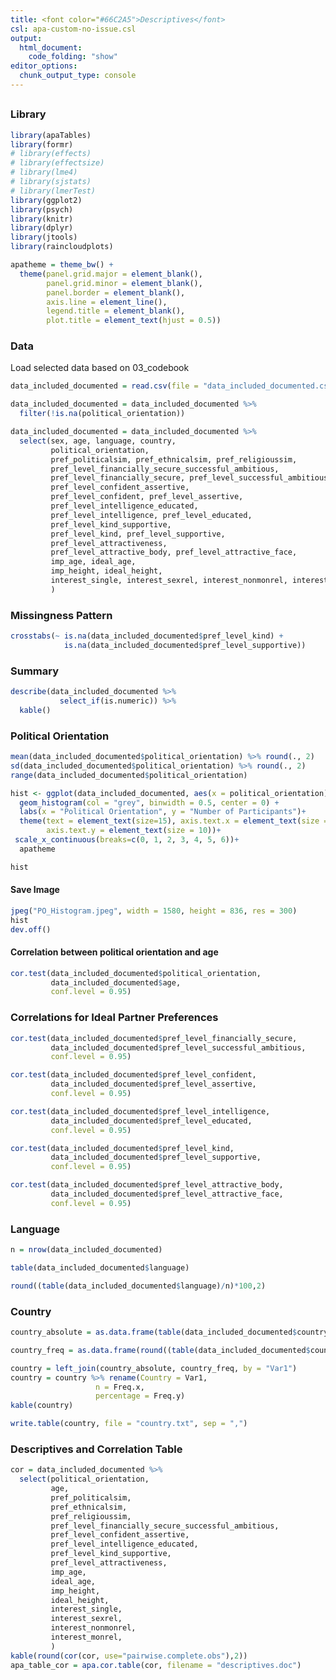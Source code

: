 ```yaml
---
title: <font color="#66C2A5">Descriptives</font>
csl: apa-custom-no-issue.csl
output: 
  html_document:
    code_folding: "show"
editor_options: 
  chunk_output_type: console
---
```


## {.tabset}


### Library
```r
library(apaTables)
library(formr)
# library(effects)
# library(effectsize)
# library(lme4)
# library(sjstats)
# library(lmerTest)
library(ggplot2)
library(psych)
library(knitr)
library(dplyr)
library(jtools)
library(raincloudplots)

apatheme = theme_bw() +
  theme(panel.grid.major = element_blank(),
        panel.grid.minor = element_blank(),
        panel.border = element_blank(),
        axis.line = element_line(),
        legend.title = element_blank(),
        plot.title = element_text(hjust = 0.5))

```

### Data
Load selected data based on 03_codebook
```r
data_included_documented = read.csv(file = "data_included_documented.csv")[,-1]

data_included_documented = data_included_documented %>%
  filter(!is.na(political_orientation))

data_included_documented = data_included_documented %>%
  select(sex, age, language, country,
         political_orientation,
         pref_politicalsim, pref_ethnicalsim, pref_religioussim,
         pref_level_financially_secure_successful_ambitious,
         pref_level_financially_secure, pref_level_successful_ambitious,
         pref_level_confident_assertive, 
         pref_level_confident, pref_level_assertive,
         pref_level_intelligence_educated,
         pref_level_intelligence, pref_level_educated,
         pref_level_kind_supportive,
         pref_level_kind, pref_level_supportive,
         pref_level_attractiveness,
         pref_level_attractive_body, pref_level_attractive_face,
         imp_age, ideal_age,
         imp_height, ideal_height,
         interest_single, interest_sexrel, interest_nonmonrel, interest_monrel
         )
```

### Missingness Pattern {.tabset}
```r
crosstabs(~ is.na(data_included_documented$pref_level_kind) +
            is.na(data_included_documented$pref_level_supportive))
```

### Summary {.tabset .active}
```r
describe(data_included_documented %>%
           select_if(is.numeric)) %>%
  kable()
```

### Political Orientation {.tabset}
```r
mean(data_included_documented$political_orientation) %>% round(., 2)
sd(data_included_documented$political_orientation) %>% round(., 2)
range(data_included_documented$political_orientation)

hist <- ggplot(data_included_documented, aes(x = political_orientation)) + 
  geom_histogram(col = "grey", binwidth = 0.5, center = 0) +
  labs(x = "Political Orientation", y = "Number of Participants")+ 
  theme(text = element_text(size=15), axis.text.x = element_text(size = 10),
        axis.text.y = element_text(size = 10))+
 scale_x_continuous(breaks=c(0, 1, 2, 3, 4, 5, 6))+
  apatheme

hist
```


#### Save Image
```r
jpeg("PO_Histogram.jpeg", width = 1580, height = 836, res = 300)
hist
dev.off()
```

#### Correlation between political orientation and age
```r
cor.test(data_included_documented$political_orientation,
         data_included_documented$age,
         conf.level = 0.95)
```

### Correlations for Ideal Partner Preferences {.tabset}
```r
cor.test(data_included_documented$pref_level_financially_secure,
         data_included_documented$pref_level_successful_ambitious,
         conf.level = 0.95)

cor.test(data_included_documented$pref_level_confident,
         data_included_documented$pref_level_assertive,
         conf.level = 0.95)

cor.test(data_included_documented$pref_level_intelligence,
         data_included_documented$pref_level_educated,
         conf.level = 0.95)

cor.test(data_included_documented$pref_level_kind,
         data_included_documented$pref_level_supportive,
         conf.level = 0.95)

cor.test(data_included_documented$pref_level_attractive_body,
         data_included_documented$pref_level_attractive_face,
         conf.level = 0.95)
```

### Language {.tabset}
```r
n = nrow(data_included_documented)

table(data_included_documented$language)

round((table(data_included_documented$language)/n)*100,2)
```

### Country {.tabset}
```r
country_absolute = as.data.frame(table(data_included_documented$country))

country_freq = as.data.frame(round((table(data_included_documented$country)/n)*100,2))

country = left_join(country_absolute, country_freq, by = "Var1")
country = country %>% rename(Country = Var1,
                   n = Freq.x,
                   percentage = Freq.y)
kable(country)

write.table(country, file = "country.txt", sep = ",")
```

### Descriptives and Correlation Table {.tabset}
```r
cor = data_included_documented %>%
  select(political_orientation,
         age,
         pref_politicalsim, 
         pref_ethnicalsim, 
         pref_religioussim,
         pref_level_financially_secure_successful_ambitious,
         pref_level_confident_assertive,
         pref_level_intelligence_educated, 
         pref_level_kind_supportive, 
         pref_level_attractiveness, 
         imp_age, 
         ideal_age, 
         imp_height, 
         ideal_height,
         interest_single,
         interest_sexrel, 
         interest_nonmonrel, 
         interest_monrel, 
         ) 
kable(round(cor(cor, use="pairwise.complete.obs"),2))
apa_table_cor = apa.cor.table(cor, filename = "descriptives.doc")
```
